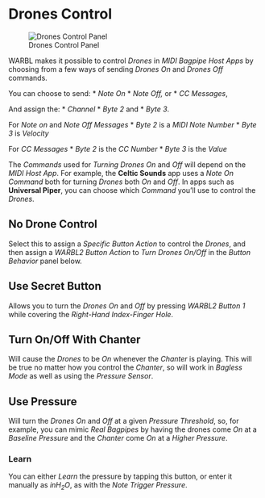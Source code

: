 # Drones Control

![Drones Control Panel](images/Drones_Control_Panel.png)

WARBL makes it possible to control *Drones* in *MIDI Bagpipe Host Apps* by choosing from a few ways of sending *Drones On* and *Drones Off* commands. 

You can choose to send:
*  *Note On*
*  *Note Off,* or 
*  *CC Messages*, 

And assign the:
* *Channel*
* *Byte 2* and 
* *Byte 3*.

For *Note on* and *Note Off Messages*
* *Byte 2* is a *MIDI Note Number*
* *Byte 3* is *Velocity*

For *CC Messages*
* *Byte 2* is the *CC Number*
* *Byte 3* is the *Value*

The *Commands* used for *Turning Drones On* and *Off* will depend on the *MIDI Host App*. For example, the **Celtic Sounds** app uses a *Note On Command* both for turning *Drones* both *On* and *Off*. In apps such as **Universal Piper**, you can choose which *Command* you'll use to control the *Drones*.

## No Drone Control
Select this to assign a *Specific Button Action* to control the *Drones*, and then assign a *WARBL2 Button Action* to *Turn Drones On/Off* in the *Button Behavior* panel below.

## Use Secret Button
Allows you to turn the *Drones On* and *Off* by pressing *WARBL2 Button 1* while covering the *Right-Hand Index-Finger Hole*.

## Turn On/Off With Chanter
Will cause the *Drones* to be *On* whenever the *Chanter* is playing. This will be true no matter how you control the *Chanter*, so will work in *Bagless Mode* as well as using the *Pressure Sensor*.

## Use Pressure
Will turn the *Drones On* and *Off* at a given *Pressure Threshold*, so, for example, you can mimic *Real Bagpipes* by having the drones come *On* at a *Baseline Pressure* and the *Chanter* come *On* at a *Higher Pressure*.

### Learn
You can either *Learn* the pressure by tapping this button, or enter it manually as *inH~2~O*, as with the *Note Trigger Pressure*.



